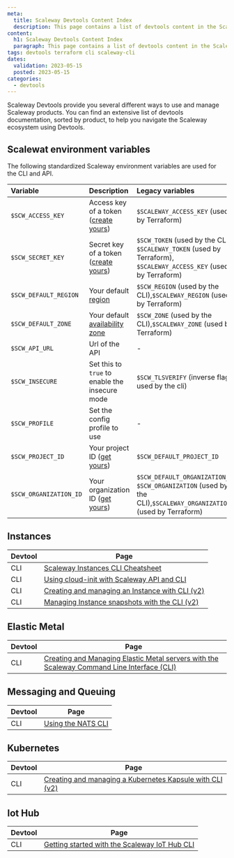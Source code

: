 ```yaml
---
meta:
  title: Scaleway Devtools Content Index
  description: This page contains a list of devtools content in the Scaleway Documentation website.
content:
  h1: Scaleway Devtools Content Index
  paragraph: This page contains a list of devtools content in the Scaleway Documentation website.
tags: devtools terraform cli scaleway-cli
dates:
  validation: 2023-05-15
  posted: 2023-05-15
categories:
  - devtools
---
```


Scaleway Devtools provide you several different ways to use and manage Scaleway products. You can find an extensive list of devtools documentation, sorted by product, to help you navigate the Scaleway ecosystem using Devtools.

## Scalewat environment variables

The following standardized Scaleway environment variables are used for the CLI and API.

| Variable                       | Description                                                                                      | Legacy variables                                                                                              |
| :----------------------------- | :----------------------------------------------------------------------------------------------- | :------------------------------------------------------------------------------------------------------------ |
| `$SCW_ACCESS_KEY`              | Access key of a token ([create yours](/identity-and-access-management/iam/how-to/create-api-keys/)) | `$SCALEWAY_ACCESS_KEY` (used by Terraform)                                                                 |
| `$SCW_SECRET_KEY`              | Secret key of a token ([create yours](/identity-and-access-management/iam/how-to/create-api-keys/)) | `$SCW_TOKEN` (used by the CLI), `$SCALEWAY_TOKEN` (used by Terraform), `$SCALEWAY_ACCESS_KEY` (used by Terraform) |                                                                                                         |
| `$SCW_DEFAULT_REGION`          | Your default [region](https://www.scaleway.com/en/developers/api/#regions-and-zones)             | `$SCW_REGION` (used by the CLI),`$SCALEWAY_REGION` (used by Terraform)                                        |
| `$SCW_DEFAULT_ZONE`            | Your default [availability zone](https://www.scaleway.com/en/developers/api/#regions-and-zones)  | `$SCW_ZONE` (used by the CLI),`$SCALEWAY_ZONE` (used by Terraform)                                            |
| `$SCW_API_URL`                 | Url of the API                                                                                   | -                                                                                                             |
| `$SCW_INSECURE`                | Set this to `true` to enable the insecure mode                                                   | `$SCW_TLSVERIFY` (inverse flag used by the cli)                                                               |
| `$SCW_PROFILE`                 | Set the config profile to use                                                                    | -                                                                                                             |
| `$SCW_PROJECT_ID`              | Your project ID ([get yours](https://console.scaleway.com/project/settings))                     | `$SCW_DEFAULT_PROJECT_ID`                                                                                     |
| `$SCW_ORGANIZATION_ID` | Your organization ID ([get yours](https://console.scaleway.com/organization/settings))                   | `$SCW_DEFAULT_ORGANIZATION_ID`, `$SCW_ORGANIZATION` (used by the CLI),`$SCALEWAY_ORGANIZATION` (used by Terraform) |

## Instances

| Devtool | Page |
| ------------ | ------------------- |
| CLI    | [Scaleway Instances CLI Cheatsheet](/compute/instances/api-cli/cli-cheatsheet/) |
| CLI    | [Using cloud-init with Scaleway API and CLI](/compute/instances/api-cli/using-cloud-init/) |
| CLI    | [Creating and managing an Instance with CLI (v2)](/compute/instances/api-cli/creating-managing-instances-with-cliv2/) |
| CLI    | [Managing Instance snapshots with the CLI (v2)](/compute/instances/api-cli/managing-instance-snapshot-via-cli/) |

## Elastic Metal

| Devtool | Page |
| ------------ | ------------------- |
| CLI    | [Creating and Managing Elastic Metal servers with the Scaleway Command Line Interface (CLI)](/bare-metal/elastic-metal/api-cli/elastic-metal-with-cli/) |

## Messaging and Queuing
| Devtool | Page |
| ------------ | ------------------- |
| CLI    | [Using the NATS CLI](/serverless/messaging/api-cli/nats-cli/) |

## Kubernetes

| Devtool | Page |
| ------------ | ------------------- |
| CLI    | [Creating and managing a Kubernetes Kapsule with CLI (v2)](/containers/kubernetes/api-cli/creating-managing-kubernetes-lifecycle-cliv2/) |

## Iot Hub

| Devtool | Page |
| ------------ | ------------------- |
| CLI    | [Getting started with the Scaleway IoT Hub CLI](/managed-services/iot-hub/api-cli/getting-started-with-iot-hub-cli/) |

